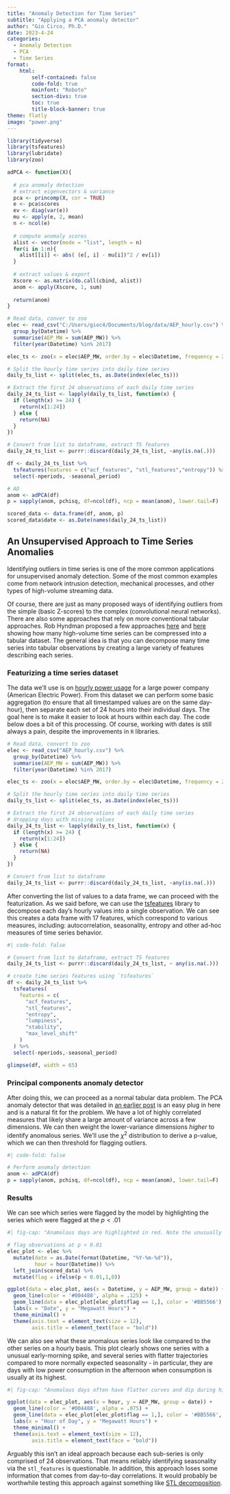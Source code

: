 ```yaml
---
title: "Anomaly Detection for Time Series"
subtitle: "Applying a PCA anomaly detector"
author: "Gio Circo, Ph.D."
date: 2023-4-24
categories:
  - Anomaly Detection
  - PCA
  - Time Series
format: 
    html:
        self-contained: false
        code-fold: true
        mainfont: "Roboto"
        section-divs: true
        toc: true
        title-block-banner: true
theme: flatly
image: "power.png"
---
```


```r
library(tidyverse)
library(tsfeatures)
library(lubridate)
library(zoo)

adPCA <- function(X){
  
  # pca anomaly detection
  # extract eigenvectors & variance
  pca <- princomp(X, cor = TRUE)
  e <- pca$scores
  ev <- diag(var(e))
  mu <- apply(e, 2, mean)
  n <- ncol(e)
  
  # compute anomaly scores
  alist <- vector(mode = "list", length = n)
  for(i in 1:n){
    alist[[i]] <- abs( (e[, i] - mu[i])^2 / ev[i])
  }
  
  # extract values & export
  Xscore <- as.matrix(do.call(cbind, alist))
  anom <- apply(Xscore, 1, sum)
  
  return(anom)
}

# Read data, conver to zoo
elec <- read_csv("C:/Users/gioc4/Documents/blog/data/AEP_hourly.csv") %>%
  group_by(Datetime) %>%
  summarise(AEP_MW = sum(AEP_MW)) %>%
  filter(year(Datetime) %in% 2017)

elec_ts <- zoo(x = elec$AEP_MW, order.by = elec$Datetime, frequency = 24)

# Split the hourly time series into daily time series
daily_ts_list <- split(elec_ts, as.Date(index(elec_ts)))

# Extract the first 24 observations of each daily time series
daily_24_ts_list <- lapply(daily_ts_list, function(x) {
  if (length(x) >= 24) {
    return(x[1:24])
  } else {
    return(NA)
  }
})

# Convert from list to dataframe, extract TS features
daily_24_ts_list <- purrr::discard(daily_24_ts_list, ~any(is.na(.)))

df <- daily_24_ts_list %>%
  tsfeatures(features = c("acf_features", "stl_features","entropy")) %>%
  select(-nperiods, -seasonal_period)

# AD
anom <- adPCA(df)
p = sapply(anom, pchisq, df=ncol(df), ncp = mean(anom), lower.tail=F)

scored_data <- data.frame(df, anom, p)
scored_data$date <- as.Date(names(daily_24_ts_list))
```

## An Unsupervised Approach to Time Series Anomalies

Identifying outliers in time series is one of the more common applications for unsupervised anomaly detection. Some of the most common examples come from network intrusion detection, mechanical processes, and other types of high-volume streaming data. 

Of course, there are just as many proposed ways of identifying outliers from the simple (basic Z-scores) to the complex (convolutional neural networks). There are also some approaches that rely on more conventional tabular approaches. Rob Hyndman proposed a few approaches [here](https://robjhyndman.com/papers/icdm2015.pdf) and [here](https://arxiv.org/ftp/arxiv/papers/1908/1908.04000.pdf) showing how many high-volume time series can be compressed into a tabular dataset. The general idea is that you can decompose many time series into tabular observations by creating a large variety of features describing each series. 

### Featurizing a time series dataset

The data we'll use is on [hourly power usage](https://www.kaggle.com/datasets/robikscube/hourly-energy-consumption) for a large power company (American Electric Power). From this dataset we can perform some basic aggregation (to ensure that all timestamped values are on the same day-hour), then separate each set of 24 hours into their individual days. The goal here is to make it easier to look at hours within each day. The code below does a bit of this processing. Of course, working with dates is still always a pain, despite the improvements in `R` libraries.

```r
# Read data, convert to zoo
elec <- read_csv("AEP_hourly.csv") %>%
  group_by(Datetime) %>%
  summarise(AEP_MW = sum(AEP_MW)) %>%
  filter(year(Datetime) %in% 2017)

elec_ts <- zoo(x = elec$AEP_MW, order.by = elec$Datetime, frequency = 24)

# Split the hourly time series into daily time series
daily_ts_list <- split(elec_ts, as.Date(index(elec_ts)))

# Extract the first 24 observations of each daily time series
# dropping days with missing values
daily_24_ts_list <- lapply(daily_ts_list, function(x) {
  if (length(x) >= 24) {
    return(x[1:24])
  } else {
    return(NA)
  }
})

# Convert from list to dataframe
daily_24_ts_list <- purrr::discard(daily_24_ts_list, ~any(is.na(.)))
```

After converting the list of values to a data frame, we can proceed with the featurization. As we said before, we can use the [tsfeatures](https://pkg.robjhyndman.com/tsfeatures/articles/tsfeatures.html) library to decompose each day's hourly values into a single observation. We can see this creates a data frame with 17 features, which correspond to various measures, including: autocorrelation, seasonality, entropy and other ad-hoc measures of time series behavior. 

```r
#| code-fold: false

# Convert from list to dataframe, extract TS features
daily_24_ts_list <- purrr::discard(daily_24_ts_list, ~ any(is.na(.)))

# create time series features using `tsfeatures`
df <- daily_24_ts_list %>%
  tsfeatures(
    features = c(
      "acf_features",
      "stl_features",
      "entropy",
      "lumpiness",
      "stability",
      "max_level_shift"
    )
  ) %>%
  select(-nperiods,-seasonal_period)
```

```r
glimpse(df, width = 65)
```

### Principal components anomaly detector

After doing this, we can proceed as a normal tabular data problem. The PCA anomaly detector that was detailed in [an earlier post](https://gmcirco.github.io/blog/posts/pca-anomaly/pca_anomaly.html#pca-anaomaly-detector-example-function) is an easy plug in here and is a natural fit for the problem. We have a lot of highly correlated measures that likely share a large amount of variance across a few dimensions. We can then weight the lower-variance dimensions *higher* to identify anomalous series. We'll use the $\chi^2$ distribution to derive a p-value, which we can then threshold for flagging outliers.

```r
#| code-fold: false

# Perform anomaly detection
anom <- adPCA(df)
p = sapply(anom, pchisq, df=ncol(df), ncp = mean(anom), lower.tail=F)
```

### Results

We can see which series were flagged by the model by highlighting the series which were flagged at the $p < .01$

```r
#| fig-cap: "Anamolous days are highlighted in red. Note the unusually high spike in late 2017."

# flag observations at p < 0.01
elec_plot <- elec %>%
  mutate(date = as.Date(format(Datetime, "%Y-%m-%d")),
         hour = hour(Datetime)) %>%
  left_join(scored_data) %>%
  mutate(flag = ifelse(p < 0.01,1,0))

ggplot(data = elec_plot, aes(x = Datetime, y = AEP_MW, group = date)) +
  geom_line(color = '#004488', alpha = .125) +
  geom_line(data = elec_plot[elec_plot$flag == 1,], color = '#BB5566') +
  labs(x = "Date", y = "Megawatt Hours") +
  theme_minimal() +
  theme(axis.text = element_text(size = 12),
        axis.title = element_text(face = "bold"))

```

We can also see what these anomalous series look like compared to the other series on a hourly basis. This plot clearly shows one series with a unusual early-morning spike, and several series with flatter trajectories compared to more normally expected seasonality - in particular, they are days with low power consumption in the afternoon when consumption is usually at its highest. 

```r
#| fig-cap: "Anomalous days often have flatter curves and dip during high-load hours of the day."

ggplot(data = elec_plot, aes(x = hour, y = AEP_MW, group = date)) +
  geom_line(color = '#004488', alpha = .075) +
  geom_line(data = elec_plot[elec_plot$flag == 1,], color = '#BB5566', size = .7) +
  labs(x = "Hour of Day", y = "Megawatt Hours") +
  theme_minimal() +
  theme(axis.text = element_text(size = 12),
        axis.title = element_text(face = "bold"))
```

Arguably this isn't an ideal approach because each sub-series is only comprised of 24 observations. That means reliably identifying seasonality via the `stl_features` is questionable. In addition, this approach loses some information that comes from day-to-day correlations. It would probably be worthwhile testing this approach against something like [STL decomposition](https://otexts.com/fpp2/stl.html).